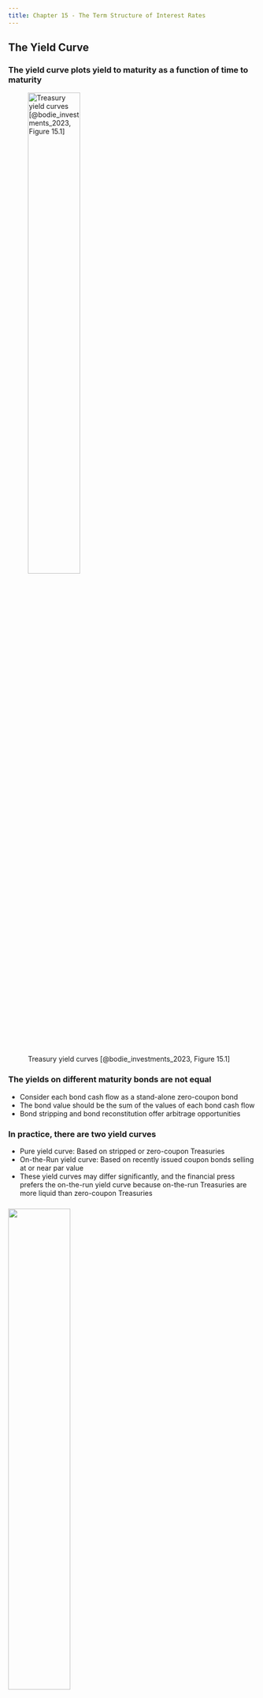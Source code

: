 ```yaml
---
title: Chapter 15 - The Term Structure of Interest Rates
---
```


## The Yield Curve

### The yield curve plots yield to maturity as a function of time to maturity 

![Treasury yield curves [@bodie_investments_2023, Figure 15.1]](./Figures/bod12665_1501.png){height=50%}


### The yields on different maturity bonds are not equal

- Consider each bond cash flow as a stand-alone zero-coupon bond
- The bond value should be the sum of the values of each bond cash flow
- Bond stripping and bond reconstitution offer arbitrage  opportunities


### In practice, there are two yield curves

- Pure yield curve: Based on stripped or zero-coupon Treasuries
- On-the-Run yield curve: Based on recently issued coupon bonds selling at or near par value
- These yield curves may differ significantly, and the financial press prefers the on-the-run yield curve because on-the-run Treasuries are more liquid than zero-coupon Treasuries


###

![](./Questions/bkm_ch_15_01.png){height=50%}


###

![](./Questions/bkm_ch_15_02.png){height=50%}


## The Yield Curve and Future Interest Rates

### In a world without uncertainty, all investors know all future interest rates {.allowframebreaks}

- Spot rate
	- The rate that prevails _today_ for a period corresponding to the zero's maturity
	- For example, $y_2$ is the spot rate for the 2-year zero
- Short rate
	- The rate that applies for a given time interval 
	- For example, $r_1$ and $r_2$ are the short rates that apply to years 1 and 2, respectively
- By the Law of One Price, the cumulative returns on competing bonds must be similar:
$$
(1+y_2)^2 = (1+r_1) \times (1+r_2)
$$

\framebreak

![Short rates versus spot rates [@bodie_investments_2023, Figure 15.3]](./Figures/bod12665_1503.png){height=50%}


### We can generalize the relation between spot and short rates

For any maturity $n$, the relation between spot rates for years $n-1$ and $n$ and short rates in year $n$ is:
$$
(1+y_n)^n = (1+y_{n-1})^{n-1} \times (1+r_n)
$$
so:
$$
1+r_n = \frac{(1+y_n)^2}{(1+y_{n-1})^{n-1}}
$$


### In our world with uncertainty, future short rates are uncertain

- The forward interest rate $f_n$ is a forecast of a future short rate $r_n$, so:
$$
1+f_n = \frac{(1+y_n)^2}{(1+y_{n-1})^{n-1}}
$$
- The forward rate is the break-even interest rate that equates the return on an $n$-period zero-coupon bond to that of an $(n-1)$-period zero-coupon bond rolling over into a 1-year bond in year $n$
- *When we get to year $n$, we may find $r_n \neq f_n$*


###

![](./Questions/bkm_ch_15_09.png){height=50%}


###

![](./Questions/bkm_ch_15_10.png){height=50%}


## Interest Rate Uncertainty and Forward Rates

### The term structure is harder to interpret when future interest rates are uncertain

- A one-year investor requires a *liquidity premium* to buy the two-year bond instead of the one-year bond because she faces price risk when she sells the two-year bond in one year
- Conversely, a two-year investor requires a *liquidity premium* to buy the one-year bond instead of the two-year because she faces rate uncertainty when she rolls over from the first one-year bond to the second one-year bond


## Theories of the Term Structure

### Expectations hypothesis theory: Forward rate equals the consensus expectation of the future short rate

- The simplest theory of the term structure
- The forward rate equals the market consensus expectation of future short interest rate, so $f_2 = E(r_2)$ and liquidity premiums are zero
- Therefore, the yields on long-term bonds depend only on expectations of future short rates, so:
$$
(1+y_2)^2 = (1+r_1) \times [1+E(r_n)]
$$
and an upward-sloping yield curve indicates that investors expect interest rates to increase


### Liquidity preference theory: Short-term investors determine market prices, so the liquidity premium is mostly positive {.allowframebreaks}

- Long-term bonds are more risky than short-term bonds for short-term investors because long-term bonds have short-term price risk
- Therefore, short-term investors require a positive *liquidity premium* to bear this price risk
- The liquidity premium is $f_2 - E(r_2)$, so liquidity preference theory predicts $f_2 > E(r_2)$ and an upward-sloping yield curve indicates the liquidity premium

\framebreak

![Constant expected short rate. Constant liquidity premium. Result: a rising yield curve. [@bodie_investments_2023, Figure 15.4 Panel A]](./Figures/bod12665_1504a.png){height=50%}

\framebreak

![Declining expected short rates. Increasing liquidity premium. Result: a rising yield curve despite falling expected interest rates. [@bodie_investments_2023, Figure 15.4 Panel B]](./Figures/bod12665_1504b.png){height=50%}

\framebreak

![Declining expected short rates. Constant liquidity premium. Result: a hump-shaped yield curve. [@bodie_investments_2023, Figure 15.4 Panel C]](./Figures/bod12665_1504c.png){height=50%}

\framebreak

![Increasing expected short rates. Increasing liquidity premiums. Result: a sharply rising yield curve. [@bodie_investments_2023, Figure 15.4 Panel D]](./Figures/bod12665_1504d.png){height=50%}


### Market segmentation theory: Long-maturity and short-maturity bonds trade in segmented markets

- Each segmented market finds its equilibrium independently
- These segmented markets determine the yield curve
- This theory is less common today
  - Investors must compare long and short rates as well as expectations of future rates before deciding where to invest
  - If the liquidity premium were too positive or too negative, investors would rush to the same segment


## Interpreting the Term Structure

### Yield curve reflects expectations of future short rates and other factors, such as liquidity premiums {.allowframebreaks}

- When future rates are uncertain:
$$
1+y_n = [(1+r_1)(1+f_2)(1+f_3)\cdots(1+f_n)]^{1/n}
$$
so $f_{n+1} > y_n$ for an upward-sloping yield curve
- An upward-sloping yield curve has two interpretations:
  - Investors expect rates to rise (i.e., $E(r_n)$ is high) ***and/or***
  - Investors require large liquidity premiums to hold long-term bonds (i.e., $f_n = E(r_n) + \underbrace{\text{Liquidity premium}}_{> 0}$)
- The yield curve is a good predictor of the business cycle
  - An upward-sloping yield curve may indicate expansion when long-term rates tend to rise
  - An inverted yield curve may indicate recession when interest rates tend to fall 

\framebreak

![Term spread: Yields on 10-year versus 90-day Treasury securities [@bodie_investments_2023, Figure 15.6]](./Figures/bod12665_1506.png){height=50%}


## Forward Rates as Forward Contracts

### We can derive forward rates from the yield curve

- However:
  - Forward rates will not equal the eventually realized short rate
  - Nor are forward rates even today's expectation of what the short rate will be
- Still, the forward rate is a market rate and an important consideration when making decisions, such as locking in loan rates


###

![](./Questions/bkm_ch_15_13.png){height=50%}


###

![](./Questions/bkm_ch_15_14.png){height=50%}


###

![](./Questions/bkm_ch_15_15.png){height=50%}


## Summary and Key Equations {.allowframebreaks}

![Chapter 15 summary from @bodie_investments_2023](./Figures/summary_15.png){height=75%}

\framebreak

![Chapter 15 key equations from @bodie_investments_2023](./Figures/key_eq_15.png){height=75%}